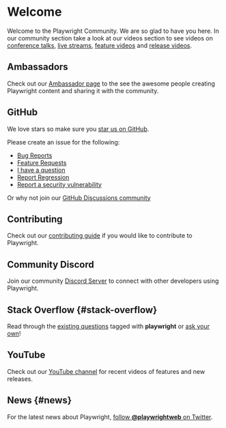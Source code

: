 # Welcome

Welcome to the Playwright Community. We are so glad to have you here. In our community section take a look at our videos section to see videos on [conference talks](./conference-videos), [live streams](./live-streams), [feature videos](./feature-videos) and [release videos](./release-videos).

## Ambassadors

Check out our [Ambassador page](./ambassadors) to the see the awesome people creating Playwright content and sharing it with the community.

## GitHub

We love stars so make sure you [star us on GitHub](https://github.com/microsoft/playwright).

Please create an issue for the following:

- [Bug Reports](https://github.com/microsoft/playwright/issues/new?assignees=&labels=&template=bug.md&title=%5BBUG%5D)
- [Feature Requests](https://github.com/microsoft/playwright/issues/new?assignees=&labels=&template=feature_request.md&title=%5BFeature%5D)
- [I have a question](https://github.com/microsoft/playwright/issues/new?assignees=&labels=&template=question.md&title=%5BQuestion%5D)
- [Report Regression](https://github.com/microsoft/playwright/issues/new?assignees=&labels=&template=regression.md&title=%5BREGRESSION%5D%3A+)
- [Report a security vulnerability](https://github.com/microsoft/playwright/security/policy)

Or why not join our [GitHub Discussions community](https://github.com/microsoft/playwright/discussions)

## Contributing

Check out our [contributing guide](https://github.com/microsoft/playwright/blob/main/CONTRIBUTING.md) if you would like to contribute to Playwright.

## Community Discord

Join our community [Discord Server](https://aka.ms/playwright/discord) to connect with other developers using Playwright.

## Stack Overflow {#stack-overflow}

Read through the [existing questions](https://stackoverflow.com/tags/playwright) tagged with **playwright** or [ask your own](https://stackoverflow.com/questions/ask?tags=playwright)!

## YouTube

Check out our [YouTube channel](https://www.youtube.com/channel/UC46Zj8pDH5tDosqm1gd7WTg) for recent videos of features and new releases.

## News {#news}

For the latest news about Playwright, [follow **@playwrightweb** on Twitter](https://twitter.com/playwrightweb).
